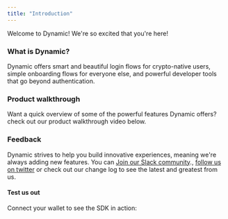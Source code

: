 ```yaml
---
title: "Introduction"
---
```


Welcome to Dynamic! We're so excited that you're here!

### What is Dynamic?

Dynamic offers smart and beautiful login flows for crypto-native users, simple onboarding flows for everyone else, and powerful developer tools that go beyond authentication.

### Product walkthrough

Want a quick overview of some of the powerful features Dynamic offers? check out our product walkthrough video below.

### Feedback

Dynamic strives to help you build innovative experiences, meaning we're always adding new features. You can [Join our Slack community](https://www.dynamic.xyz/slack)., [follow us on twitter](https://twitter.com/dynamic%5Fxyz) or check out our change log to see the latest and greatest from us. 

#### Test us out

Connect your wallet to see the SDK in action: